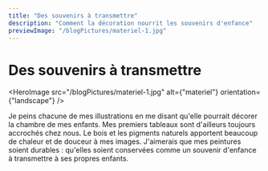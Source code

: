 ```yaml
---
title: "Des souvenirs à transmettre"
description: "Comment la décoration nourrit les souvenirs d'enfance"
previewImage: "/blogPictures/materiel-1.jpg"
---
```


# Des souvenirs à transmettre

<HeroImage
  src="/blogPictures/materiel-1.jpg"
  alt={"materiel"}
  orientation={"landscape"}
/>

Je peins chacune de mes illustrations en me disant qu'elle pourrait décorer la chambre de mes enfants. Mes premiers tableaux sont d'ailleurs toujours accrochés chez nous. Le bois et les pigments naturels apportent beaucoup de chaleur et de douceur à mes images. J'aimerais que mes peintures soient durables : qu'elles soient conservées comme un souvenir d'enfance à transmettre à ses propres enfants.
